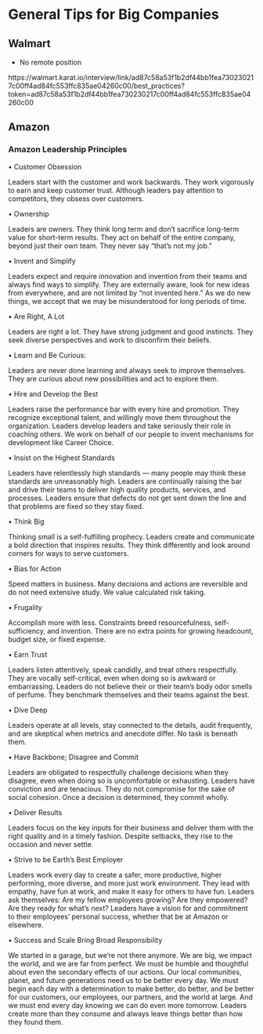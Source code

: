 # General Tips for Big Companies

## Walmart

- No remote position

https://walmart.karat.io/interview/link/ad87c58a53f1b2df44bb1fea730230217c00ff4ad84fc553ffc835ae04260c00/best_practices?token=ad87c58a53f1b2df44bb1fea730230217c00ff4ad84fc553ffc835ae04260c00



## Amazon

### Amazon Leadership Principles

•	Customer Obsession

Leaders start with the customer and work backwards. They work vigorously to earn and keep customer trust. Although leaders pay attention to competitors, they obsess over customers.

•	Ownership

Leaders are owners. They think long term and don’t sacrifice long-term value for short-term results. They act on behalf of the entire company, beyond just their own team. They never say “that’s not my job.”

•	Invent and Simplify

Leaders expect and require innovation and invention from their teams and always find ways to simplify. They are externally aware, look for new ideas from everywhere, and are not limited by “not invented here.” As we do new things, we accept that we may be misunderstood for long periods of time.

•	Are Right, A Lot

Leaders are right a lot. They have strong judgment and good instincts. They seek diverse perspectives and work to disconfirm their beliefs.

•	Learn and Be Curious: 

Leaders are never done learning and always seek to improve themselves. They are curious about new possibilities and act to explore them.

•	Hire and Develop the Best

Leaders raise the performance bar with every hire and promotion. They recognize exceptional talent, and willingly move them throughout the organization. Leaders develop leaders and take seriously their role in coaching others. We work on behalf of our people to invent mechanisms for development like Career Choice.

•	Insist on the Highest Standards

Leaders have relentlessly high standards — many people may think these standards are unreasonably high. Leaders are continually raising the bar and drive their teams to deliver high quality products, services, and processes. Leaders ensure that defects do not get sent down the line and that problems are fixed so they stay fixed.



•	Think Big

Thinking small is a self-fulfilling prophecy. Leaders create and communicate a bold direction that inspires results. They think differently and look around corners for ways to serve customers.

•	Bias for Action

Speed matters in business. Many decisions and actions are reversible and do not need extensive study. We value calculated risk taking.

•	Frugality

Accomplish more with less. Constraints breed resourcefulness, self-sufficiency, and invention. There are no extra points for growing headcount, budget size, or fixed expense.

•	Earn Trust

Leaders listen attentively, speak candidly, and treat others respectfully. They are vocally self-critical, even when doing so is awkward or embarrassing. Leaders do not believe their or their team’s body odor smells of perfume. They benchmark themselves and their teams against the best.

•	Dive Deep

Leaders operate at all levels, stay connected to the details, audit frequently, and are skeptical when metrics and anecdote differ. No task is beneath them.

•	Have Backbone; Disagree and Commit

Leaders are obligated to respectfully challenge decisions when they disagree, even when doing so is uncomfortable or exhausting. Leaders have conviction and are tenacious. They do not compromise for the sake of social cohesion. Once a decision is determined, they commit wholly.

•	Deliver Results

Leaders focus on the key inputs for their business and deliver them with the right quality and in a timely fashion. Despite setbacks, they rise to the occasion and never settle.

•	Strive to be Earth’s Best Employer

Leaders work every day to create a safer, more productive, higher performing, more diverse, and more just work environment. They lead with empathy, have fun at work, and make it easy for others to have fun. Leaders ask themselves: Are my fellow employees growing? Are they empowered? Are they ready for what’s next? Leaders have a vision for and commitment to their employees’ personal success, whether that be at Amazon or elsewhere.

•	Success and Scale Bring Broad Responsibility

We started in a garage, but we’re not there anymore. We are big, we impact the world, and we are far from perfect. We must be humble and thoughtful about even the secondary effects of our actions. Our local communities, planet, and future generations need us to be better every day. We must begin each day with a determination to make better, do better, and be better for our customers, our employees, our partners, and the world at large. And we must end every day knowing we can do even more tomorrow. Leaders create more than they consume and always leave things better than how they found them.

